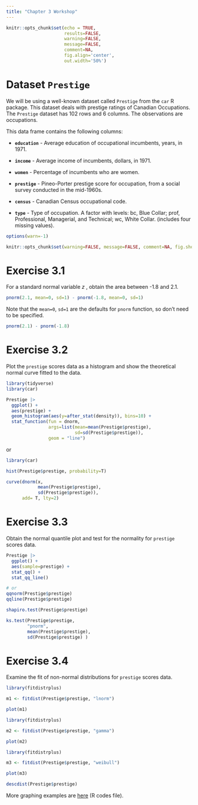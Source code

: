 ```yaml
---
title: "Chapter 3 Workshop"
---
```


```r
knitr::opts_chunk$set(echo = TRUE, 
                      results=FALSE, 
                      warning=FALSE, 
                      message=FALSE, 
                      comment=NA,
                      fig.align='center',
                      out.width='50%')
```


# Dataset **`Prestige`**

We will be using a well-known dataset called `Prestige` from the `car`	R package.  This dataset deals with prestige ratings of Canadian Occupations. The `Prestige` dataset has 102 rows and 6 columns. The observations are occupations.

This data frame contains the following columns:

* **`education`** - Average education of occupational incumbents, years, in 1971.

* **`income`** - Average income of incumbents, dollars, in 1971.

* **`women`** - Percentage of incumbents who are women.

*  **`prestige`** - Pineo-Porter prestige score for occupation, from a social survey conducted in the mid-1960s.

* **`census`** - Canadian Census occupational code.

*  **`type`** - Type of occupation. A factor with levels: bc, Blue Collar; prof, Professional, Managerial, and Technical; wc, White Collar. (includes four missing values).


```r
options(warn=-1) 
```


```r
knitr::opts_chunk$set(warning=FALSE, message=FALSE, comment=NA, fig.show = "hide")
```



# Exercise 3.1 {-}

For a standard normal variable $z$ , obtain the area between  -1.8 and 2.1.  
 

```r
pnorm(2.1, mean=0, sd=1) - pnorm(-1.8, mean=0, sd=1)
```

Note that the `mean=0`, `sd=1` are the defaults for `pnorm` function, so don't need to be specified.

```r
pnorm(2.1) - pnorm(-1.8)
```


# Exercise 3.2 {-}

Plot the `prestige` scores data as a histogram and show the theoretical normal curve fitted to the data. 

```r
library(tidyverse)
library(car)

Prestige |> 
  ggplot() + 
  aes(prestige) +
  geom_histogram(aes(y=after_stat(density)), bins=10) +
  stat_function(fun = dnorm,
                args=list(mean=mean(Prestige$prestige),
                          sd=sd(Prestige$prestige)), 
                geom = "line")

```

or

```r
library(car)

hist(Prestige$prestige, probability=T)

curve(dnorm(x, 
            mean(Prestige$prestige), 
            sd(Prestige$prestige)), 
      add= T, lty=2)
```


# Exercise 3.3 {-}

Obtain the normal quantile plot and test for the normality for `prestige` scores data.


```r
Prestige |> 
  ggplot() + 
  aes(sample=prestige) + 
  stat_qq() + 
  stat_qq_line()

# or
qqnorm(Prestige$prestige)
qqline(Prestige$prestige)
```


```r
shapiro.test(Prestige$prestige)

ks.test(Prestige$prestige, 
        "pnorm", 
        mean(Prestige$prestige), 
        sd(Prestige$prestige) )
```

# Exercise 3.4 {-}

Examine the fit of non-normal distributions for `prestige` scores data.

```r
library(fitdistrplus)

m1 <- fitdist(Prestige$prestige, "lnorm")

plot(m1)
```


```r
library(fitdistrplus)

m2 <- fitdist(Prestige$prestige, "gamma")

plot(m2)
```



```r
library(fitdistrplus)

m3 <- fitdist(Prestige$prestige, "weibull")

plot(m3)
```


```r
descdist(Prestige$prestige)
```


More graphing examples are [here](https://www.massey.ac.nz/~anhsmith/250/exercises/chap03more.R) (R codes file).















